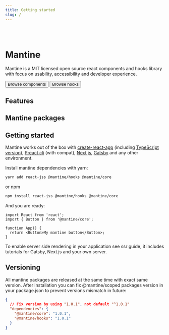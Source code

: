 ```yaml
---
title: Getting started
slug: /
---
```



<Head title="Mantine" disableTitleTemplate />

<br />
<br />

<Container size="sm">

# Mantine

Mantine is a MIT licensed open source react components and hooks library
with focus on usability, accessibility and developer experience.

<Group>
  <Button component={Link} to="/core/getting-started/">
    Browse components
  </Button>
  <Button component={Link} to="/hooks/getting-started/" variant="outline" color="gray">
    Browse hooks
  </Button>
</Group>

## Features

<Features />

## Mantine packages

<PackagesTable />

## Getting started

Mantine works out of the box with [create-react-app](https://create-react-app.dev/) (including [TypeScript version](https://create-react-app.dev/docs/adding-typescript/)),
[Preact cli](https://github.com/preactjs/preact-cli) (with compat), [Next.js](https://nextjs.org/), [Gatsby](https://www.gatsbyjs.com/) and any other environment.

Install mantine dependencies with yarn:

```sh
yarn add react-jss @mantine/hooks @mantine/core
```

or npm

```sh
npm install react-jss @mantine/hooks @mantine/core
```

And you are ready:

```tsx
import React from 'react';
import { Button } from '@mantine/core';

function App() {
  return <Button>My mantine button</Button>;
}
```

To enable server side rendering in your application see <GatsbyLink to="/guides/ssr/">ssr guide</GatsbyLink>,
it includes tutorials for Gatsby, Next.js and your own server.

## Versioning

All mantine packages are released at the same time with exact same version.
After installation you can fix @mantine/scoped packages version in your package.json
to prevent versions mismatch in future:

```json
{
  // Fix version by using "1.0.1", not default "^1.0.1"
  "dependencies": {
    "@mantine/core": "1.0.1",
    "@mantine/hooks": "1.0.1"
  }
}
```

<Footer />

</Container>
